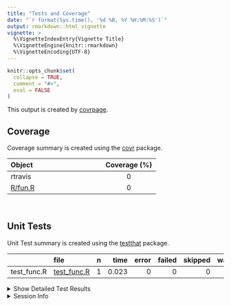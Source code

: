 ```yaml
---
title: "Tests and Coverage"
date: "`r format(Sys.time(), '%d %B, %Y %H:%M:%S')`"
output: rmarkdown::html_vignette
vignette: >
  %\VignetteIndexEntry{Vignette Title}
  %\VignetteEngine{knitr::rmarkdown}
  %\VignetteEncoding{UTF-8}
---
```

  
```r
knitr::opts_chunk$set(
  collapse = TRUE,
  comment = "#>",
  eval = FALSE
)
```

<!--- Placeholder for tests/README.md Do Not Edit--->
This output is created by
[covrpage](https://github.com/yonicd/covrpage).

## Coverage

Coverage summary is created using the
[covr](https://github.com/r-lib/covr) package.

| Object                | Coverage (%) |
| :-------------------- | :----------: |
| rtravis               |      0       |
| [R/fun.R](https://github.com/yonicd/rtravis/tree/master/R/fun.R) |      0       |

<br>

## Unit Tests

Unit Test summary is created using the
[testthat](https://github.com/r-lib/testthat)
package.

|              | file                                 | n |  time | error | failed | skipped | warning |
| ------------ | :----------------------------------- | -: | ----: | ----: | -----: | ------: | ------: |
| test\_func.R | [test\_func.R](https://github.com/yonicd/rtravis/tree/master/tests/testthat/test_func.R) | 1 | 0.023 |     0 |      0 |       0 |       0 |

<details closed>

<summary> Show Detailed Test Results
</summary>

| file                                     | context | test   | status | n |  time |
| :--------------------------------------- | :------ | :----- | :----- | -: | ----: |
| [test\_func.R](https://github.com/yonicd/rtravis/tree/master/tests/testthat/test_func.R#L12) | test    | a test | PASS   | 1 | 0.023 |

</details>

<details>

<summary> Session Info </summary>

| Field    | Value                               |
| :------- | :---------------------------------- |
| Version  | R version 3.5.1 (2018-07-02)        |
| Platform | x86\_64-apple-darwin15.6.0 (64-bit) |
| Running  | macOS High Sierra 10.13.6           |
| Language | en\_US                              |
| Timezone | America/New\_York                   |

| Package  | Version    |
| :------- | :--------- |
| testthat | 2.0.0.9000 |
| covr     | 3.2.0      |
| covrpage | 0.0.58     |

</details>

<!--- Final Status : pass --->
